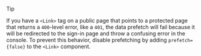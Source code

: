 > [!TIP]
> If you have a `<Link>` tag on a public page that points to a protected page that returns a `400`-level error, like a `401`, the data prefetch will fail because it will be redirected to the sign-in page and throw a confusing error in the console. To prevent this behavior, disable prefetching by adding `prefetch={false}` to the `<Link>` component.
